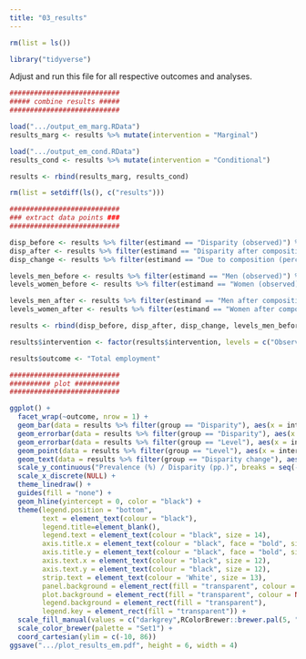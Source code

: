 ```yaml
---
title: "03_results"
---
```


```r
rm(list = ls())

library("tidyverse")

```

Adjust and run this file for all respective outcomes and analyses.

```r

###########################
##### combine results #####
###########################

load(".../output_em_marg.RData")
results_marg <- results %>% mutate(intervention = "Marginal")

load(".../output_em_cond.RData")
results_cond <- results %>% mutate(intervention = "Conditional")

results <- rbind(results_marg, results_cond)

rm(list = setdiff(ls(), c("results")))

```

```r

###########################
### extract data points ###
###########################

disp_before <- results %>% filter(estimand == "Disparity (observed)") %>% slice(1) %>% mutate(group = "Disparity", intervention = "Observed", gender = NA)
disp_after <- results %>% filter(estimand == "Disparity after composition elimiated") %>% mutate(group = "Disparity", gender = NA)
disp_change <- results %>% filter(estimand == "Due to composition (perc.)") %>% mutate(group = "Disparity change", gender = NA)

levels_men_before <- results %>% filter(estimand == "Men (observed)") %>% slice(1) %>% mutate(group = "Level", intervention = "Observed", gender = "Men")
levels_women_before <- results %>% filter(estimand == "Women (observed)") %>% slice(1) %>% mutate(group = "Level", intervention = "Observed", gender = "Women")

levels_men_after <- results %>% filter(estimand == "Men after composition elimiated") %>% mutate(group = "Level", gender = "Men")
levels_women_after <- results %>% filter(estimand == "Women after composition elimiated") %>% mutate(group = "Level", gender = "Women")

results <- rbind(disp_before, disp_after, disp_change, levels_men_before, levels_women_before, levels_men_after, levels_women_after)

results$intervention <- factor(results$intervention, levels = c("Observed", "Marginal", "Conditional"))

results$outcome <- "Total employment"

###########################
########## plot ###########
###########################

ggplot() +
  facet_wrap(~outcome, nrow = 1) +
  geom_bar(data = results %>% filter(group == "Disparity"), aes(x = intervention, y = est, fill = intervention), width = 0.4, stat = "identity") +
  geom_errorbar(data = results %>% filter(group == "Disparity"), aes(x = intervention, y = est, ymin = est - 1.96 * se, ymax = est + 1.96 * se), width = 0.1) +
  geom_errorbar(data = results %>% filter(group == "Level"), aes(x = intervention, y = est, ymin = est - 1.96 * se, ymax = est + 1.96 * se, color = gender), width = 0.2, position = position_dodge(0.3)) +
  geom_point(data = results %>% filter(group == "Level"), aes(x = intervention, y = est, color = gender), size = 1, position = position_dodge(0.3)) +
  geom_text(data = results %>% filter(group == "Disparity change"), aes(x = intervention, y = 5, label = paste0( round(-est, 1), "%", sig)), size = 4.5) +
  scale_y_continuous("Prevalence (%) / Disparity (pp.)", breaks = seq(-100, 100, 10)) +
  scale_x_discrete(NULL) +
  theme_linedraw() +
  guides(fill = "none") +
  geom_hline(yintercept = 0, color = "black") +
  theme(legend.position = "bottom", 
        text = element_text(colour = "black"),
        legend.title=element_blank(), 
        legend.text = element_text(colour = "black", size = 14),
        axis.title.x = element_text(colour = "black", face = "bold", size = 12),
        axis.title.y = element_text(colour = "black", face = "bold", size = 12),
        axis.text.x = element_text(colour = "black", size = 12),
        axis.text.y = element_text(colour = "black", size = 12),
        strip.text = element_text(colour = 'White', size = 13),
        panel.background = element_rect(fill = "transparent", colour = NA_character_),
        plot.background = element_rect(fill = "transparent", colour = NA_character_),
        legend.background = element_rect(fill = "transparent"),
        legend.key = element_rect(fill = "transparent")) +
  scale_fill_manual(values = c("darkgrey",RColorBrewer::brewer.pal(5, "Paired")[2:3])) +
  scale_color_brewer(palette = "Set1") +
  coord_cartesian(ylim = c(-10, 86))
ggsave(".../plot_results_em.pdf", height = 6, width = 4)

```

```r

```
